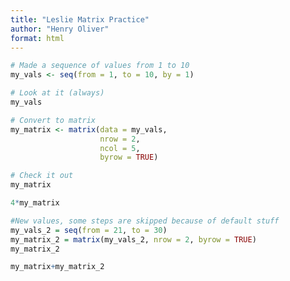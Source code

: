 ```yaml
---
title: "Leslie Matrix Practice"
author: "Henry Oliver"
format: html
---
```

```r
# Made a sequence of values from 1 to 10
my_vals <- seq(from = 1, to = 10, by = 1)

# Look at it (always)
my_vals

# Convert to matrix 
my_matrix <- matrix(data = my_vals, 
                    nrow = 2, 
                    ncol = 5, 
                    byrow = TRUE)

# Check it out
my_matrix

```
```r
4*my_matrix

#New values, some steps are skipped because of default stuff
my_vals_2 = seq(from = 21, to = 30)
my_matrix_2 = matrix(my_vals_2, nrow = 2, byrow = TRUE)
my_matrix_2

my_matrix+my_matrix_2

```

